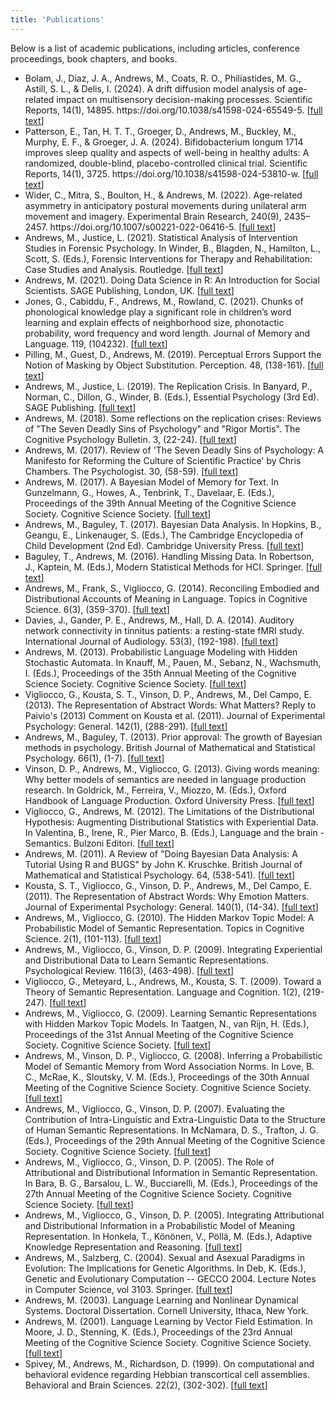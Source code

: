 ```yaml
---
title: 'Publications'
---
```


Below is a list of academic publications, including articles, conference proceedings, book chapters, and books.


::: {.publications-list}
-   Bolam, J., Diaz, J. A., Andrews, M., Coats, R. O., Philiastides, M. G.,
    Astill, S. L., & Delis, I. (2024). A drift diffusion model analysis of
    age-related impact on multisensory decision-making processes. Scientific
    Reports, 14(1), 14895. https://doi.org/10.1038/s41598-024-65549-5. \[[full text](https://www.nature.com/articles/s41598-024-65549-5)\]
-   Patterson, E., Tan, H. T. T., Groeger, D., Andrews, M., Buckley, M., Murphy,
    E. F., & Groeger, J. A. (2024). Bifidobacterium longum 1714 improves sleep
    quality and aspects of well-being in healthy adults: A randomized, double-blind,
    placebo-controlled clinical trial. Scientific Reports, 14(1), 3725. 
    https://doi.org/10.1038/s41598-024-53810-w. \[[full text](https://www.nature.com/articles/s41598-024-53810-w)\]
-   Wider, C., Mitra, S., Boulton, H., & Andrews, M. (2022). Age-related asymmetry
    in anticipatory postural movements during unilateral arm movement and imagery.
    Experimental Brain Research, 240(9), 2435–2457.
    https://doi.org/10.1007/s00221-022-06416-5. 
    \[[full text](https://link.springer.com/article/10.1007/s00221-022-06416-5)\]
-   Andrews, M., Justice, L. (2021). [Statistical Analysis of
    Intervention Studies in Forensic Psychology]{.publication_title}. In
    Winder, B., Blagden, N., Hamilton, L., Scott, S. (Eds.), [ Forensic
    Interventions for Therapy and Rehabilitation: Case Studies and
    Analysis.]{.journal_title} Routledge. [
    \[[full text](https://www.routledge.com/Forensic-Interventions-for-Therapy-and-Rehabilitation-Case-Studies-and/Winder-Blagden-Hamilton-Scott/p/book/9780367205362)\]
    ]{.publication_links}
-   Andrews, M. (2021). [Doing Data Science in R: An Introduction for
    Social Scientists]{.publication_title}. SAGE Publishing, London, UK.
    [ \[[full text](https://www.mjandrews.org/book/ddsr)\]
    ]{.publication_links}
-   Jones, G., Cabiddu, F., Andrews, M., Rowland, C. (2021). [Chunks of
    phonological knowledge play a significant role in children's word
    learning and explain effects of neighborhood size, phonotactic
    probability, word frequency and word length]{.publication_title}. [
    Journal of Memory and Language]{.journal_title}. 119, (104232). [
    \[[full text](https://www.sciencedirect.com/science/article/pii/S0749596X21000152)\]
    ]{.publication_links}
-   Pilling, M., Guest, D., Andrews, M. (2019). [Perceptual Errors
    Support the Notion of Masking by Object
    Substitution]{.publication_title}. [ Perception]{.journal_title}.
    48, (138-161). [
    \[[full text](https://journals.sagepub.com/doi/abs/10.1177/0301006619825782)\]
    ]{.publication_links}
-   Andrews, M., Justice, L. (2019). [The Replication
    Crisis]{.publication_title}. In Banyard, P., Norman, C., Dillon, G.,
    Winder, B. (Eds.), [ Essential Psychology (3rd Ed).]{.journal_title}
    SAGE Publishing. [
    \[[full text](https://uk.sagepub.com/en-gb/eur/essential-psychology/book258446)\]
    ]{.publication_links}
-   Andrews, M. (2018). [Some reflections on the replication crises:
    Reviews of \"The Seven Deadly Sins of Psychology\" and \"Rigor
    Mortis\"]{.publication_title}. [ The Cognitive Psychology
    Bulletin]{.journal_title}. 3, (22-24). [
    \[[full text](https://shop.bps.org.uk/publications/publication-by-series/cognitive-psychology-bulletin/the-cognitive-psychology-bulletin-nbsp-issue-3-spring-2018.html)\]
    ]{.publication_links}
-   Andrews, M. (2017). [Review of \'The Seven Deadly Sins of
    Psychology: A Manifesto for Reforming the Culture of Scientific
    Practice\' by Chris Chambers]{.publication_title}. [ The
    Psychologist]{.journal_title}. 30, (58-59). [
    \[[full text](https://thepsychologist.bps.org.uk/volume-30/august-2017/repent-and-reform)\]
    ]{.publication_links}
-   Andrews, M. (2017). [A Bayesian Model of Memory for
    Text]{.publication_title}. In Gunzelmann, G., Howes, A., Tenbrink,
    T., Davelaar, E. (Eds.), [ Proceedings of the 39th Annual Meeting of
    the Cognitive Science Society.]{.journal_title} Cognitive Science
    Society. [
    \[[full text](https://mindmodeling.org/cogsci2017/papers/0025/index.html)\]
    ]{.publication_links}
-   Andrews, M., Baguley, T. (2017). [Bayesian Data
    Analysis]{.publication_title}. In Hopkins, B., Geangu, E.,
    Linkenauger, S. (Eds.), [ The Cambridge Encyclopedia of Child
    Development (2nd Ed).]{.journal_title} Cambridge University Press. [
    \[[full text](https://www.cambridge.org/core/books/cambridge-encyclopedia-of-child-development/bayesian-data-analysis/A127D8B194198BF278178D76EA2D7BFF)\]
    ]{.publication_links}
-   Baguley, T., Andrews, M. (2016). [Handling Missing
    Data]{.publication_title}. In Robertson, J., Kaptein, M. (Eds.), [
    Modern Statistical Methods for HCI.]{.journal_title} Springer. [
    \[[full text](http://www.springer.com/gb/book/9783319266312)\]
    ]{.publication_links}
-   Andrews, M., Frank, S., Vigliocco, G. (2014). [Reconciling Embodied
    and Distributional Accounts of Meaning in
    Language]{.publication_title}. [ Topics in Cognitive
    Science]{.journal_title}. 6(3), (359-370). [
    \[[full text](https://onlinelibrary.wiley.com/doi/abs/10.1111/tops.12096)\]
    ]{.publication_links}
-   Davies, J., Gander, P. E., Andrews, M., Hall, D. A. (2014).
    [Auditory network connectivity in tinnitus patients: a resting-state
    fMRI study]{.publication_title}. [ International Journal of
    Audiology]{.journal_title}. 53(3), (192-198). [
    \[[full text](https://www.tandfonline.com/doi/full/10.3109/14992027.2013.846482)\]
    ]{.publication_links}
-   Andrews, M. (2013). [Probabilistic Language Modeling with Hidden
    Stochastic Automata]{.publication_title}. In Knauff, M., Pauen, M.,
    Sebanz, N., Wachsmuth, I. (Eds.), [ Proceedings of the 35th Annual
    Meeting of the Cognitive Science Society.]{.journal_title} Cognitive
    Science Society. [
    \[[full text](https://mindmodeling.org/cogsci2013/papers/0327/index.html)\]
    ]{.publication_links}
-   Vigliocco, G., Kousta, S. T., Vinson, D. P., Andrews, M., Del
    Campo, E. (2013). [The Representation of Abstract Words: What
    Matters? Reply to Paivio\'s (2013) Comment on Kousta et al.
    (2011)]{.publication_title}. [ Journal of Experimental Psychology:
    General]{.journal_title}. 142(1), (288-291). [
    \[[full text](http://psycnet.apa.org/record/2013-02996-002)\]
    ]{.publication_links}
-   Andrews, M., Baguley, T. (2013). [Prior approval: The growth of
    Bayesian methods in psychology]{.publication_title}. [ British
    Journal of Mathematical and Statistical Psychology]{.journal_title}.
    66(1), (1-7). [
    \[[full text](https://onlinelibrary.wiley.com/doi/abs/10.1111/bmsp.12004)\]
    ]{.publication_links}
-   Vinson, D. P., Andrews, M., Vigliocco, G. (2013). [Giving words
    meaning: Why better models of semantics are needed in language
    production research]{.publication_title}. In Goldrick, M., Ferreira,
    V., Miozzo, M. (Eds.), [ Oxford Handbook of Language
    Production.]{.journal_title} Oxford University Press. [
    \[[full text](http://www.oxfordhandbooks.com/view/10.1093/oxfordhb/9780199735471.001.0001/oxfordhb-9780199735471)\]
    ]{.publication_links}
-   Vigliocco, G., Andrews, M. (2012). [The Limitations of the
    Distributional Hypothesis: Augmenting Distributional Statistics with
    Experiential Data]{.publication_title}. In Valentina, B., Irene, R.,
    Pier Marco, B. (Eds.), [ Language and the brain -
    Semantics.]{.journal_title} Bulzoni Editori. [
    \[[full text](https://www.bulzoni.it/it/catalogo/linguaggio-e-cervello-semantica-language-and-the-brain-semantics.html)\]
    ]{.publication_links}
-   Andrews, M. (2011). [A Review of \"Doing Bayesian Data Analysis: A
    Tutorial Using R and BUGS\" by John K.
    Kruschke]{.publication_title}. [ British Journal of Mathematical and
    Statistical Psychology]{.journal_title}. 64, (538-541). [
    \[[full text](https://onlinelibrary.wiley.com/doi/pdf/10.1111/j.2044-8317.2011.02027.x)\]
    ]{.publication_links}
-   Kousta, S. T., Vigliocco, G., Vinson, D. P., Andrews, M., Del
    Campo, E. (2011). [The Representation of Abstract Words: Why Emotion
    Matters]{.publication_title}. [ Journal of Experimental Psychology:
    General]{.journal_title}. 140(1), (14-34). [
    \[[full text](http://psycnet.apa.org/record/2010-26153-001)\]
    ]{.publication_links}
-   Andrews, M., Vigliocco, G. (2010). [The Hidden Markov Topic Model: A
    Probabilistic Model of Semantic Representation]{.publication_title}.
    [ Topics in Cognitive Science]{.journal_title}. 2(1), (101-113). [
    \[[full text](https://onlinelibrary.wiley.com/doi/abs/10.1111/j.1756-8765.2009.01074.x)\]
    ]{.publication_links}
-   Andrews, M., Vigliocco, G., Vinson, D. P. (2009). [Integrating
    Experiential and Distributional Data to Learn Semantic
    Representations]{.publication_title}. [ Psychological
    Review]{.journal_title}. 116(3), (463-498). [
    \[[full text](http://psycnet.apa.org/record/2009-10379-001)\]
    ]{.publication_links}
-   Vigliocco, G., Meteyard, L., Andrews, M., Kousta, S. T. (2009).
    [Toward a Theory of Semantic Representation]{.publication_title}. [
    Language and Cognition]{.journal_title}. 1(2), (219-247). [
    \[[full text](https://www.cambridge.org/core/journals/language-and-cognition/article/toward-a-theory-of-semantic-representation/90A3FB3B15DB7034858BB808B41DCA4B)\]
    ]{.publication_links}
-   Andrews, M., Vigliocco, G. (2009). [Learning Semantic
    Representations with Hidden Markov Topic
    Models]{.publication_title}. In Taatgen, N., van Rijn, H. (Eds.), [
    Proceedings of the 31st Annual Meeting of the Cognitive Science
    Society.]{.journal_title} Cognitive Science Society. [
    \[[full text](http://csjarchive.cogsci.rpi.edu/proceedings/2009/papers/29/index.html)\]
    ]{.publication_links}
-   Andrews, M., Vinson, D. P., Vigliocco, G. (2008). [Inferring a
    Probabilistic Model of Semantic Memory from Word Association
    Norms]{.publication_title}. In Love, B. C., McRae, K.,
    Sloutsky, V. M. (Eds.), [ Proceedings of the 30th Annual Meeting of
    the Cognitive Science Society.]{.journal_title} Cognitive Science
    Society. [
    \[[full text](http://csjarchive.cogsci.rpi.edu/proceedings/2008/forms/contents6.htm)\]
    ]{.publication_links}
-   Andrews, M., Vigliocco, G., Vinson, D. P. (2007). [Evaluating the
    Contribution of Intra-Linguistic and Extra-Linguistic Data to the
    Structure of Human Semantic Representations]{.publication_title}. In
    McNamara, D. S., Trafton, J. G. (Eds.), [ Proceedings of the 29th
    Annual Meeting of the Cognitive Science Society.]{.journal_title}
    Cognitive Science Society. [
    \[[full text](http://csjarchive.cogsci.rpi.edu/proceedings/2007/forms/contents4.htm)\]
    ]{.publication_links}
-   Andrews, M., Vigliocco, G., Vinson, D. P. (2005). [The Role of
    Attributional and Distributional Information in Semantic
    Representation]{.publication_title}. In Bara, B. G., Barsalou, L.
    W., Bucciarelli, M. (Eds.), [ Proceedings of the 27th Annual Meeting
    of the Cognitive Science Society.]{.journal_title} Cognitive Science
    Society. [
    \[[full text](http://csjarchive.cogsci.rpi.edu/proceedings/2005/forms/content4.htm)\]
    ]{.publication_links}
-   Andrews, M., Vigliocco, G., Vinson, D. P. (2005). [Integrating
    Attributional and Distributional Information in a Probabilistic
    Model of Meaning Representation]{.publication_title}. In Honkela,
    T., Könönen, V., Pöllä, M. (Eds.), [ Adaptive Knowledge
    Representation and Reasoning.]{.journal_title} [
    \[[full text](http://research.ics.aalto.fi/events/AKRR05/papers)\]
    ]{.publication_links}
-   Andrews, M., Salzberg, C. (2004). [Sexual and Asexual Paradigms in
    Evolution: The Implications for Genetic
    Algorithms]{.publication_title}. In Deb, K. (Eds.), [ Genetic and
    Evolutionary Computation \-- GECCO 2004. Lecture Notes in Computer
    Science, vol 3103.]{.journal_title} Springer. [
    \[[full text](https://link.springer.com/chapter/10.1007/978-3-540-24855-2_33)\]
    ]{.publication_links}
-   Andrews, M. (2003). [Language Learning and Nonlinear Dynamical
    Systems]{.publication_title}. Doctoral Dissertation. Cornell
    University, Ithaca, New York. [ ]{.publication_links}
-   Andrews, M. (2001). [Language Learning by Vector Field
    Estimation]{.publication_title}. In Moore, J. D., Stenning, K.
    (Eds.), [ Proceedings of the 23rd Annual Meeting of the Cognitive
    Science Society.]{.journal_title} Cognitive Science Society. [
    \[[full text](http://conferences.inf.ed.ac.uk/cogsci2001/poster-2.html)\]
    ]{.publication_links}
-   Spivey, M., Andrews, M., Richardson, D. (1999). [On computational
    and behavioral evidence regarding Hebbian transcortical cell
    assemblies]{.publication_title}. [ Behavioral and Brain
    Sciences]{.journal_title}. 22(2), (302-302). [
    \[[full text](https://www.cambridge.org/core/journals/behavioral-and-brain-sciences/article/on-computational-and-behavioral-evidence-regarding-hebbian-transcortical-cell-assemblies/0533B17B7BE5DE09205ADE515542451E#)\]
    ]{.publication_links}
:::